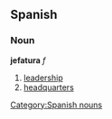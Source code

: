 == Spanish == 
=== Noun === 
'''jefatura''' ''f'' 
# [[leadership]] 
# [[headquarters]]
[[Category:Spanish nouns]]